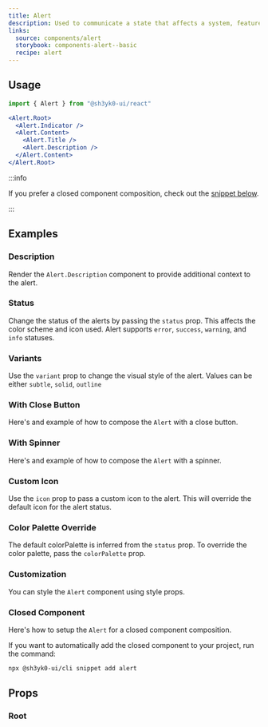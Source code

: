 ```yaml
---
title: Alert
description: Used to communicate a state that affects a system, feature or page.
links:
  source: components/alert
  storybook: components-alert--basic
  recipe: alert
---
```


<ExampleTabs name="alert-basic" />

## Usage

```jsx
import { Alert } from "@sh3yk0-ui/react"
```

```jsx
<Alert.Root>
  <Alert.Indicator />
  <Alert.Content>
    <Alert.Title />
    <Alert.Description />
  </Alert.Content>
</Alert.Root>
```

:::info

If you prefer a closed component composition, check out the
[snippet below](#closed-component).

:::

## Examples

### Description

Render the `Alert.Description` component to provide additional context to the
alert.

<ExampleTabs name="alert-with-description" />

### Status

Change the status of the alerts by passing the `status` prop. This affects the
color scheme and icon used. Alert supports `error`, `success`, `warning`, and
`info` statuses.

<ExampleTabs name="alert-with-status" />

### Variants

Use the `variant` prop to change the visual style of the alert. Values can be
either `subtle`, `solid`, `outline`

<ExampleTabs name="alert-with-variants" />

### With Close Button

Here's and example of how to compose the `Alert` with a close button.

<ExampleTabs name="alert-with-close-button" />

### With Spinner

Here's and example of how to compose the `Alert` with a spinner.

<ExampleTabs name="alert-with-spinner" />

### Custom Icon

Use the `icon` prop to pass a custom icon to the alert. This will override the
default icon for the alert status.

<ExampleTabs name="alert-with-custom-icon" />

### Color Palette Override

The default colorPalette is inferred from the `status` prop. To override the
color palette, pass the `colorPalette` prop.

<ExampleTabs name="alert-with-color-palette-override" />

### Customization

You can style the `Alert` component using style props.

<ExampleTabs name="alert-with-customization" />

### Closed Component

Here's how to setup the `Alert` for a closed component composition.

<ExampleCode name="alert-closed-component" />

If you want to automatically add the closed component to your project, run the
command:

```bash
npx @sh3yk0-ui/cli snippet add alert
```

## Props

### Root

<PropTable component="Alert" part="Root" />
